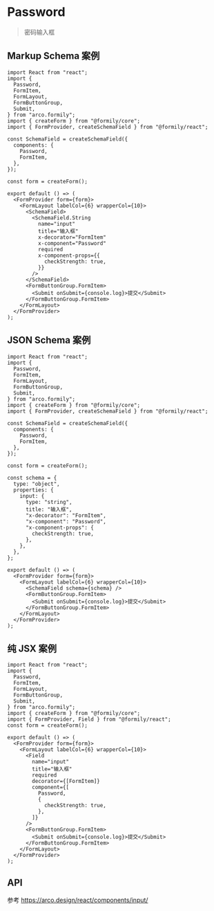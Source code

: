 # Password

> 密码输入框

## Markup Schema 案例

```tsx
import React from "react";
import {
  Password,
  FormItem,
  FormLayout,
  FormButtonGroup,
  Submit,
} from "arco.formily";
import { createForm } from "@formily/core";
import { FormProvider, createSchemaField } from "@formily/react";

const SchemaField = createSchemaField({
  components: {
    Password,
    FormItem,
  },
});

const form = createForm();

export default () => (
  <FormProvider form={form}>
    <FormLayout labelCol={6} wrapperCol={10}>
      <SchemaField>
        <SchemaField.String
          name="input"
          title="输入框"
          x-decorator="FormItem"
          x-component="Password"
          required
          x-component-props={{
            checkStrength: true,
          }}
        />
      </SchemaField>
      <FormButtonGroup.FormItem>
        <Submit onSubmit={console.log}>提交</Submit>
      </FormButtonGroup.FormItem>
    </FormLayout>
  </FormProvider>
);
```

## JSON Schema 案例

```tsx
import React from "react";
import {
  Password,
  FormItem,
  FormLayout,
  FormButtonGroup,
  Submit,
} from "arco.formily";
import { createForm } from "@formily/core";
import { FormProvider, createSchemaField } from "@formily/react";

const SchemaField = createSchemaField({
  components: {
    Password,
    FormItem,
  },
});

const form = createForm();

const schema = {
  type: "object",
  properties: {
    input: {
      type: "string",
      title: "输入框",
      "x-decorator": "FormItem",
      "x-component": "Password",
      "x-component-props": {
        checkStrength: true,
      },
    },
  },
};

export default () => (
  <FormProvider form={form}>
    <FormLayout labelCol={6} wrapperCol={10}>
      <SchemaField schema={schema} />
      <FormButtonGroup.FormItem>
        <Submit onSubmit={console.log}>提交</Submit>
      </FormButtonGroup.FormItem>
    </FormLayout>
  </FormProvider>
);
```

## 纯 JSX 案例

```tsx
import React from "react";
import {
  Password,
  FormItem,
  FormLayout,
  FormButtonGroup,
  Submit,
} from "arco.formily";
import { createForm } from "@formily/core";
import { FormProvider, Field } from "@formily/react";
const form = createForm();

export default () => (
  <FormProvider form={form}>
    <FormLayout labelCol={6} wrapperCol={10}>
      <Field
        name="input"
        title="输入框"
        required
        decorator={[FormItem]}
        component={[
          Password,
          {
            checkStrength: true,
          },
        ]}
      />
      <FormButtonGroup.FormItem>
        <Submit onSubmit={console.log}>提交</Submit>
      </FormButtonGroup.FormItem>
    </FormLayout>
  </FormProvider>
);
```

## API

参考 https://arco.design/react/components/input/

